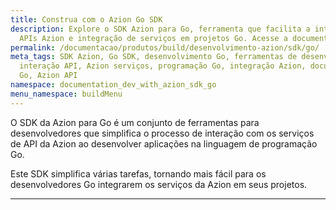 ```yaml
---
title: Construa com o Azion Go SDK
description: Explore o SDK Azion para Go, ferramenta que facilita a interação com
  APIs Azion e integração de serviços em projetos Go. Acesse a documentação.
permalink: /documentacao/produtos/build/desenvolvimento-azion/sdk/go/
meta_tags: SDK Azion, Go SDK, desenvolvimento Go, ferramentas de desenvolvedores,
  interação API, Azion serviços, programação Go, integração Azion, documentação SDK
  Go, Azion API
namespace: documentation_dev_with_azion_sdk_go
menu_namespace: buildMenu
---
```



<LinkButton link="/pt-br/documentacao/devtools/sdk/go/" label="vá para a documentação de referência do SDK Go" severity="secondary" />

O SDK da Azion para Go é um conjunto de ferramentas para desenvolvedores que simplifica o processo de interação com os serviços de API da Azion ao desenvolver aplicações na linguagem de programação Go.

Este SDK simplifica várias tarefas, tornando mais fácil para os desenvolvedores Go integrarem os serviços da Azion em seus projetos.


---

